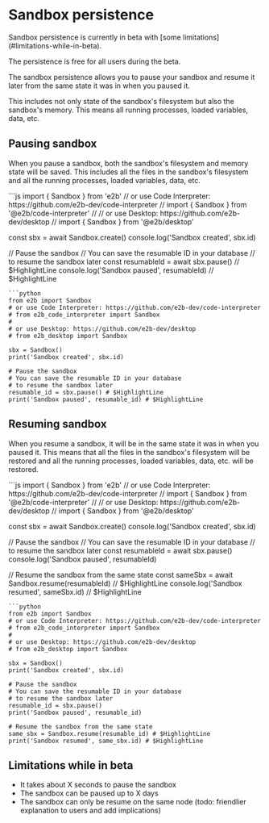 # Sandbox persistence

<Note>
Sandbox persistence is currently in beta with [some limitations](#limitations-while-in-beta).

The persistence is free for all users during the beta.
</Note>

The sandbox persistence allows you to pause your sandbox and resume it later from the same state it was in when you paused it.

This includes not only state of the sandbox's filesystem but also the sandbox's memory. This means all running processes, loaded variables, data, etc.

## Pausing sandbox
When you pause a sandbox, both the sandbox's filesystem and memory state will be saved. This includes all the files in the sandbox's filesystem and all the running processes, loaded variables, data, etc.

<CodeGroup>
```js
import { Sandbox } from 'e2b'
// or use Code Interpreter: https://github.com/e2b-dev/code-interpreter
// import { Sandbox } from '@e2b/code-interpreter'
//
// or use Desktop: https://github.com/e2b-dev/desktop
// import { Sandbox } from '@e2b/desktop'

const sbx = await Sandbox.create()
console.log('Sandbox created', sbx.id)

// Pause the sandbox
// You can save the resumable ID in your database
// to resume the sandbox later
const resumableId = await sbx.pause() // $HighlightLine
console.log('Sandbox paused', resumableId) // $HighlightLine
```
```python
from e2b import Sandbox
# or use Code Interpreter: https://github.com/e2b-dev/code-interpreter
# from e2b_code_interpreter import Sandbox
#
# or use Desktop: https://github.com/e2b-dev/desktop
# from e2b_desktop import Sandbox

sbx = Sandbox()
print('Sandbox created', sbx.id)

# Pause the sandbox
# You can save the resumable ID in your database
# to resume the sandbox later
resumable_id = sbx.pause() # $HighlightLine
print('Sandbox paused', resumable_id) # $HighlightLine
```
</CodeGroup>


## Resuming sandbox
When you resume a sandbox, it will be in the same state it was in when you paused it.
This means that all the files in the sandbox's filesystem will be restored and all the running processes, loaded variables, data, etc. will be restored.

<CodeGroup>
```js
import { Sandbox } from 'e2b'
// or use Code Interpreter: https://github.com/e2b-dev/code-interpreter
// import { Sandbox } from '@e2b/code-interpreter'
//
// or use Desktop: https://github.com/e2b-dev/desktop
// import { Sandbox } from '@e2b/desktop'

const sbx = await Sandbox.create()
console.log('Sandbox created', sbx.id)

// Pause the sandbox
// You can save the resumable ID in your database
// to resume the sandbox later
const resumableId = await sbx.pause()
console.log('Sandbox paused', resumableId)

// Resume the sandbox from the same state
const sameSbx = await Sandbox.resume(resumableId) // $HighlightLine
console.log('Sandbox resumed', sameSbx.id) // $HighlightLine
```
```python
from e2b import Sandbox
# or use Code Interpreter: https://github.com/e2b-dev/code-interpreter
# from e2b_code_interpreter import Sandbox
#
# or use Desktop: https://github.com/e2b-dev/desktop
# from e2b_desktop import Sandbox

sbx = Sandbox()
print('Sandbox created', sbx.id)

# Pause the sandbox
# You can save the resumable ID in your database
# to resume the sandbox later
resumable_id = sbx.pause()
print('Sandbox paused', resumable_id)

# Resume the sandbox from the same state
same_sbx = Sandbox.resume(resumable_id) # $HighlightLine
print('Sandbox resumed', same_sbx.id) # $HighlightLine
```
</CodeGroup>


## Limitations while in beta
- It takes about X seconds to pause the sandbox
- The sandbox can be paused up to X days
- The sandbox can only be resume on the same node (todo: friendlier explanation to users and add implications)
